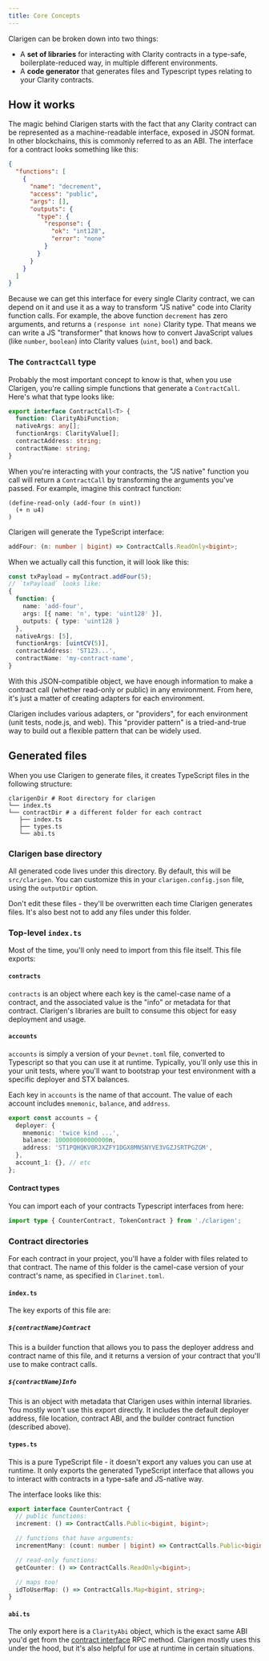 ```yaml
---
title: Core Concepts
---
```


Clarigen can be broken down into two things:

- A **set of libraries** for interacting with Clarity contracts in a type-safe, boilerplate-reduced way, in multiple different environments.
- A **code generator** that generates files and Typescript types relating to your Clarity contracts.

## How it works

The magic behind Clarigen starts with the fact that any Clarity contract can be represented as a machine-readable interface, exposed in JSON format. In other blockchains, this is commonly referred to as an ABI. The interface for a contract looks something like this:

```json
{
  "functions": [
    {
      "name": "decrement",
      "access": "public",
      "args": [],
      "outputs": {
        "type": {
          "response": {
            "ok": "int128",
            "error": "none"
          }
        }
      }
    }
  ]
}
```

Because we can get this interface for every single Clarity contract, we can depend on it and use it as a way to transform "JS native" code into Clarity function calls. For example, the above function `decrement` has zero arguments, and returns a `(response int none)` Clarity type. That means we can write a JS "transformer" that knows how to convert JavaScript values (like `number`, `boolean`) into Clarity values (`uint`, `bool`) and back.

### The `ContractCall` type

Probably the most important concept to know is that, when you use Clarigen, you're calling simple functions that generate a `ContractCall`. Here's what that type looks like:

```ts
export interface ContractCall<T> {
  function: ClarityAbiFunction;
  nativeArgs: any[];
  functionArgs: ClarityValue[];
  contractAddress: string;
  contractName: string;
}
```

When you're interacting with your contracts, the "JS native" function you call will return a `ContractCall` by transforming the arguments you've passed. For example, imagine this contract function:

```clarity
(define-read-only (add-four (n uint))
  (+ n u4)
)
```

Clarigen will generate the TypeScript interface:

```ts
addFour: (n: number | bigint) => ContractCalls.ReadOnly<bigint>;
```

When we actually call this function, it will look like this:

```ts
const txPayload = myContract.addFour(5);
// `txPayload` looks like:
{
  function: {
    name: 'add-four',
    args: [{ name: 'n', type: 'uint128' }],
    outputs: { type: 'uint128 }
  },
  nativeArgs: [5],
  functionArgs: [uintCV(5)],
  contractAddress: 'ST123...',
  contractName: 'my-contract-name',
}
```

With this JSON-compatible object, we have enough information to make a contract call (whether read-only or public) in any environment. From here, it's just a matter of creating adapters for each environment.

Clarigen includes various adapters, or "providers", for each environment (unit tests, node.js, and web). This "provider pattern" is a tried-and-true way to build out a flexible pattern that can be widely used.

## Generated files

When you use Clarigen to generate files, it creates TypeScript files in the following structure:

```
clarigenDir # Root directory for clarigen
└── index.ts
└── contractDir # a different folder for each contract
   ├── index.ts
   ├── types.ts
   └── abi.ts
```

### Clarigen base directory

All generated code lives under this directory. By default, this will be `src/clarigen`. You can customize this in your `clarigen.config.json` file, using the `outputDir` option.

Don't edit these files - they'll be overwritten each time Clarigen generates files. It's also best not to add any files under this folder.

### Top-level `index.ts`

Most of the time, you'll only need to import from this file itself. This file exports:

#### `contracts`

`contracts` is an object where each key is the camel-case name of a contract, and the associated value is the "info" or metadata for that contract. Clarigen's libraries are built to consume this object for easy deployment and usage.

#### `accounts`

`accounts` is simply a version of your `Devnet.toml` file, converted to Typescript so that you can use it at runtime. Typically, you'll only use this in your unit tests, where you'll want to bootstrap your test environment with a specific deployer and STX balances.

Each key in `accounts` is the name of that account. The value of each account includes `mnemonic`, `balance`, and `address`.

```ts
export const accounts = {
  deployer: {
    mnemonic: 'twice kind ...',
    balance: 100000000000000n,
    address: 'ST1PQHQKV0RJXZFY1DGX8MNSNYVE3VGZJSRTPGZGM',
  },
  account_1: {}, // etc
};
```

#### Contract types

You can import each of your contracts Typescript interfaces from here:

```ts
import type { CounterContract, TokenContract } from './clarigen';
```

### Contract directories

For each contract in your project, you'll have a folder with files related to that contract. The name of this folder is the camel-case version of your contract's name, as specified in `Clarinet.toml`.

#### `index.ts`

The key exports of this file are:

##### `${contractName}Contract`

This is a builder function that allows you to pass the deployer address and contract name of this file, and it returns a version of your contract that you'll use to make contract calls.

##### `${contractName}Info`

This is an object with metadata that Clarigen uses within internal libraries. You mostly won't use this export directly. It includes the default deployer address, file location, contract ABI, and the builder contract function (described above).

#### `types.ts`

This is a pure TypeScript file - it doesn't export any values you can use at runtime. It only exports the generated TypeScript interface that allows you to interact with contracts in a type-safe and JS-native way.

The interface looks like this:

```ts
export interface CounterContract {
  // public functions:
  increment: () => ContractCalls.Public<bigint, bigint>;

  // functions that have arguments:
  incrementMany: (count: number | bigint) => ContractCalls.Public<bigint, bigint>;

  // read-only functions:
  getCounter: () => ContractCalls.ReadOnly<bigint>;

  // maps too!
  idToUserMap: () => ContractCalls.Map<bigint, string>;
}
```

#### `abi.ts`

The only export here is a `ClarityAbi` object, which is the exact same ABI you'd get from the [contract interface](https://github.com/stacks-network/stacks-blockchain/blob/master/docs/rpc-endpoints.md#get-v2contractsinterfacestacks-addresscontract-name) RPC method. Clarigen mostly uses this under the hood, but it's also helpful for use at runtime in certain situations.
